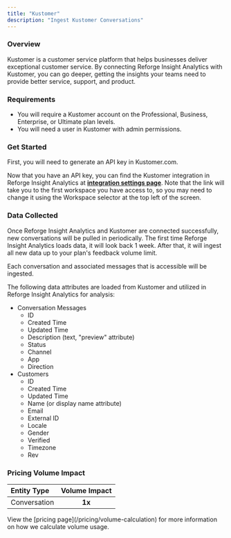 ```yaml
---
title: "Kustomer"
description: "Ingest Kustomer Conversations"
---
```


### Overview

Kustomer is a customer service platform that helps businesses deliver exceptional customer service. By connecting Reforge Insight Analytics with Kustomer, you can go deeper, getting the insights your teams need to provide better service, support, and product.

### Requirements

- You will require a Kustomer account on the Professional, Business, Enterprise, or Ultimate plan levels.
- You will need a user in Kustomer with admin permissions.

### Get Started

First, you will need to generate an API key in Kustomer.com.

<Steps>
  <Step title='Go to "Settings"' />
  <Step title='Click "Security" in the navigation menu' />
  <Step title='Click "API Keys"' />
  <Step title='Click "Add API Key"' />
  <Step title='Enter "Reforge Insight Analytics" for the "Name" attribute' />
  <Step title="Apply the following roles for the API Key: `org.permission.conversation.read`, `org.permission.message.read`, `org.permission.customer.read`, and `org.permission.tag.read`." />
  <Step title='Click "Create"' />
  <Step title='Copy the generated "Token" value and save for later.' />
</Steps>

Now that you have an API key, you can find the Kustomer integration in Reforge Insight Analytics at **[integration settings page](https://insights.reforge.com/w/default/settings/integrations/kustomer)**.
Note that the link will take you to the first workspace you have access to, so you may need to change it using the Workspace selector at the top left of the screen.

<Steps>
  <Step title='Go to "Settings"' />
  <Step title='Click "Integrations" in the navigation menu' />
  <Step title='Click "Kustomer"' />
  <Step title="Pase the API Key that you created in Kustomer" />
  <Step title='Click "Save" and the system will validate the API key and confirm it has necessary roles.' />
  <Step title="Once confirmed, you will be returned to Reforge Insight Analytics, where you can toggle on ticket ingestion" />
  <Step title="[Optional] You can also enable each comment on the Kustomer tickets to be ingested" />
</Steps>

### Data Collected

Once Reforge Insight Analytics and Kustomer are connected successfully, new conversations will be pulled in periodically. The first time Reforge Insight Analytics loads data, it will look back 1 week. After that, it will ingest all new data up to your plan's feedback volume limit.

Each conversation and associated messages that is accessible will be ingested.

The following data attributes are loaded from Kustomer and utilized in Reforge Insight Analytics for analysis:

- Conversation Messages
  - ID
  - Created Time
  - Updated Time
  - Description (text, "preview" attribute)
  - Status
  - Channel
  - App
  - Direction
- Customers
  - ID
  - Created Time
  - Updated Time
  - Name (or display name attribute)
  - Email
  - External ID
  - Locale
  - Gender
  - Verified
  - Timezone
  - Rev

### Pricing Volume Impact

| Entity Type  | Volume Impact |
| :----------- | :-----------: |
| Conversation |    **1x**     |

<Info>
  View the [pricing page](/pricing/volume-calculation) for more information on
  how we calculate volume usage.
</Info>
